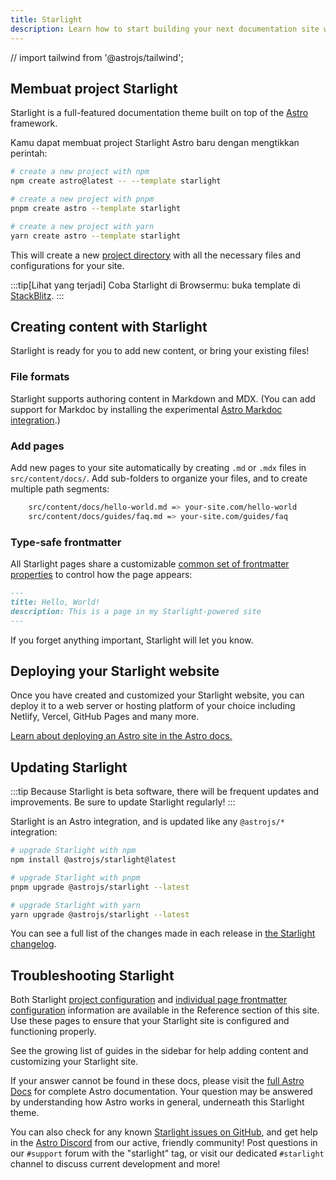 ```yaml
---
title: Starlight
description: Learn how to start building your next documentation site with Starlight by Astro.
---
```


// import tailwind from '@astrojs/tailwind';

## Membuat project Starlight

Starlight is a full-featured documentation theme built on top of the [Astro](https://astro.build) framework.

Kamu dapat membuat project Starlight Astro baru dengan mengtikkan perintah:

<Tabs>
<TabItem label="npm">

```sh
# create a new project with npm
npm create astro@latest -- --template starlight
```

</TabItem>
<TabItem label="pnpm">

```sh
# create a new project with pnpm
pnpm create astro --template starlight
```

</TabItem>
<TabItem label="Yarn">

```sh
# create a new project with yarn
yarn create astro --template starlight
```

</TabItem>
</Tabs>

This will create a new [project directory](/guides/project-structure/) with all the necessary files and configurations for your site.

:::tip[Lihat yang terjadi]
Coba Starlight di Browsermu:
buka template di [StackBlitz](https://stackblitz.com/github/withastro/starlight/tree/main/examples/basics).
:::

## Creating content with Starlight

Starlight is ready for you to add new content, or bring your existing files!

### File formats

Starlight supports authoring content in Markdown and MDX. (You can add support for Markdoc by installing the experimental [Astro Markdoc integration](https://docs.astro.build/en/guides/integrations-guide/markdoc/).)

### Add pages

Add new pages to your site automatically by creating `.md` or `.mdx` files in `src/content/docs/`. Add sub-folders to organize your files, and to create multiple path segments:

```sh
    src/content/docs/hello-world.md => your-site.com/hello-world
    src/content/docs/guides/faq.md => your-site.com/guides/faq
```

### Type-safe frontmatter

All Starlight pages share a customizable [common set of frontmatter properties](/reference/frontmatter/) to control how the page appears:

```md
---
title: Hello, World!
description: This is a page in my Starlight-powered site
---
```

If you forget anything important, Starlight will let you know.

## Deploying your Starlight website

Once you have created and customized your Starlight website, you can deploy it to a web server or hosting platform of your choice including Netlify, Vercel, GitHub Pages and many more.

[Learn about deploying an Astro site in the Astro docs.](https://docs.astro.build/en/guides/deploy/)

## Updating Starlight

:::tip
Because Starlight is beta software, there will be frequent updates and improvements. Be sure to update Starlight regularly!
:::

Starlight is an Astro integration, and is updated like any `@astrojs/*` integration:

<Tabs>
<TabItem label="npm">

```sh
# upgrade Starlight with npm
npm install @astrojs/starlight@latest
```

</TabItem>
<TabItem label="pnpm">

```sh
# upgrade Starlight with pnpm
pnpm upgrade @astrojs/starlight --latest
```

</TabItem>
<TabItem label="Yarn">

```sh
# upgrade Starlight with yarn
yarn upgrade @astrojs/starlight --latest
```

</TabItem>
</Tabs>

You can see a full list of the changes made in each release in [the Starlight changelog](https://github.com/withastro/starlight/blob/main/packages/starlight/CHANGELOG.md).

## Troubleshooting Starlight

Both Starlight [project configuration](/reference/configuration/) and [individual page frontmatter configuration](/reference/frontmatter/) information are available in the Reference section of this site. Use these pages to ensure that your Starlight site is configured and functioning properly.

See the growing list of guides in the sidebar for help adding content and customizing your Starlight site.

If your answer cannot be found in these docs, please visit the [full Astro Docs](https://docs.astro.build) for complete Astro documentation. Your question may be answered by understanding how Astro works in general, underneath this Starlight theme.

You can also check for any known [Starlight issues on GitHub](https://github.com/withastro/starlight/issues), and get help in the [Astro Discord](https://astro.build/chat/) from our active, friendly community! Post questions in our `#support` forum with the "starlight" tag, or visit our dedicated `#starlight` channel to discuss current development and more!